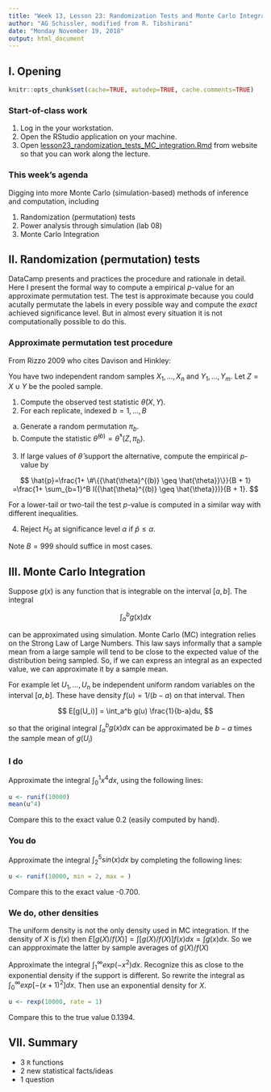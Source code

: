 ```yaml
---
title: "Week 13, Lesson 23: Randomization Tests and Monte Carlo Integration"
author: "AG Schissler, modified from R. Tibshirani"
date: "Monday November 19, 2018"
output: html_document
---
```


## I. Opening 

```r
knitr::opts_chunk$set(cache=TRUE, autodep=TRUE, cache.comments=TRUE)
```

### Start-of-class work

1. Log in the your workstation.
2. Open the RStudio application on your machine.
3. Open [lesson23_randomization_tests_MC_integration.Rmd](https://github.com/grizant/STAT445/blob/master/lesson23_randomization_tests_MC_integration/lesson23_randomization_tests_MC_integration.Rmd) from website so that you can work along the lecture.

### This week's agenda

Digging into more Monte Carlo (simulation-based) methods of inference and computation, including

1) Randomization (permutation) tests
2) Power analysis through simulation (lab 08)
3) Monte Carlo Integration

## II. Randomization (permutation) tests  

DataCamp presents and practices the procedure and rationale in detail. Here I present the formal way to compute a empirical *p*-value for an approximate permutation test. The test is approximate because you could acutally permutate the labels in every possible way and compute the *exact* achieved significance level. But in almost every situation it is not computationally possible to do this.

### Approximate permutation test procedure

From Rizzo 2009 who cites Davison and Hinkley:

You have two independent random samples $X_1,\ldots,X_n$ and $Y_1,\ldots,Y_m$. Let $Z=X\cup Y$ be the pooled sample.

1. Compute the observed test statistic $\hat{\theta}(X,Y)$.
2. For each replicate, indexed $b=1,\ldots,B$

(a) Generate a random permutation $\pi_b$.  
(b) Compute the statistic $\hat{\theta}^{(b)}=\hat{\theta}^{*}(Z,\pi_b)$.

3. If large values of $\hat{\theta}$ support the alternative, compute the empirical $p$-value by

$$
\hat{p}=\frac{1+ \#\{{\hat{\theta}^{(b)} \geq \hat{\theta}}\}}{B + 1} =\frac{1+ \sum_{b=1}^B I({\hat{\theta}^{(b)} \geq \hat{\theta}})}{B + 1}.
$$

For a lower-tail or two-tail the test $p$-value is computed in a similar way with different inequalities. 

4. Reject $H_0$ at significance level $\alpha$ if $\hat{p} \leq \alpha$.

Note $B=999$ should suffice in most cases.

## III. Monte Carlo Integration

Suppose $g(x)$ is any function that is integrable on the interval $[a,b]$. The integral

$$
\int_a^b g(x) dx
$$

can be approximated using simulation. Monte Carlo (MC) integration relies on the Strong Law of Large Numbers. This law says informally that a sample mean from a large sample will tend to be close to the expected value of the distribution being sampled. So, if we can express an integral as an expected value, we can approximate it by a sample mean.

For example let $U_1,\ldots, U_n$ be independent uniform random variables on the interval $[a,b]$. These have density $f(u)=1/(b-a)$ on that interval. Then

$$
E[g(U_i)] = \int_a^b g(u) \frac{1}{b-a}du,
$$

so that the original integral $\int_a^b g(x) dx$ can be approximated be $b-a$ times the sample mean of $g(U_i)$

### I do

Approximate the integral $\int_0^1 x^4 dx$, using the following lines:

```r
u <- runif(10000)
mean(u^4)
```

Compare this to the exact value 0.2 (easily computed by hand).

### You do

Approximate the integral $\int_2^5 sin(x) dx$ by completing the following lines:

```r
u <- runif(10000, min = 2, max = )

```

Compare this to the exact value -0.700.

### We do, other densities

The uniform density is not the only density used in MC integration. If the density of $X$ is $f(x)$ then $E[g(X)/f(X)]=\int [g(X)/f(X)]f(x)dx = \int g(x) dx$. So we can appproximate the latter by sample averages of $g(X)/f(X)$

Approximate the integral $\int_1^\infty exp(-x^2)dx$. Recognize this as close to the exponential density if the support is different. So rewrite the integral as $\int_0^\infty exp[-(x+1)^2]dx$. Then use an exponential density for $X$.

```r
u <- rexp(10000, rate = 1)

```

Compare this to the true value 0.1394.

## VII. Summary

- 3 `R` functions
- 2 new statistical facts/ideas
- 1 question
